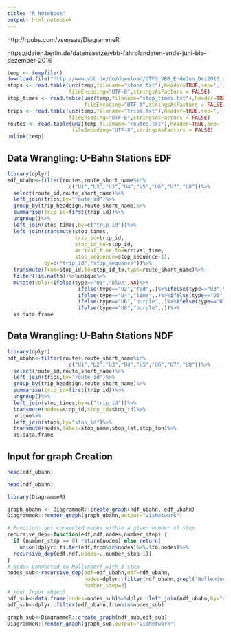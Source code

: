 ```yaml
---
title: "R Notebook"
output: html_notebook
---
```


http://rpubs.com/vsensae/DiagrammeR

https://daten.berlin.de/datensaetze/vbb-fahrplandaten-ende-juni-bis-dezember-2016

```r
temp <- tempfile()
download.file("http://www.vbb.de/de/download/GTFS_VBB_EndeJun_Dez2016.zip",temp)
stops <- read.table(unz(temp,filename="stops.txt"),header=TRUE,sep=',',
                    fileEncoding="UTF-8",stringsAsFactors = FALSE)
stop_times <- read.table(unz(temp,filename="stop_times.txt"),header=TRUE,sep=',',
                         fileEncoding="UTF-8",stringsAsFactors = FALSE)
trips <- read.table(unz(temp,filename="trips.txt"),header=TRUE,sep=',',
                    fileEncoding="UTF-8",stringsAsFactors = FALSE)
routes <- read.table(unz(temp,filename="routes.txt"),header=TRUE,sep=',',
                     fileEncoding="UTF-8",stringsAsFactors = FALSE)
unlink(temp)
```


## Data Wrangling: U-Bahn Stations EDF

```r
library(dplyr)
edf_ubahn<-filter(routes,route_short_name%in%
                    c("U1","U2","U3","U4","U5","U6","U7","U8"))%>%
  select(route_id,route_short_name)%>%
  left_join(trips,by="route_id")%>%
  group_by(trip_headsign,route_short_name)%>%
  summarise(trip_id=first(trip_id))%>%
  ungroup()%>%
  left_join(stop_times,by=c("trip_id"))%>%
  left_join(transmute(stop_times,
                      trip_id=trip_id,
                      stop_id_to=stop_id,
                      arrival_time_to=arrival_time,
                      stop_sequence=stop_sequence-1),
            by=c("trip_id","stop_sequence"))%>%
  transmute(from=stop_id,to=stop_id_to,type=route_short_name)%>%
  filter(!is.na(to))%>%unique%>%
  mutate(color=ifelse(type=="U1","blue",NA)%>%
                       ifelse(type=="U2","red",.)%>%ifelse(type=="U3","green",.)%>%
                       ifelse(type=="U4","lime",.)%>%ifelse(type=="U5","gold",.)%>%
                       ifelse(type=="U6","purple",.)%>%ifelse(type=="U7","purple",.)%>%
                       ifelse(type=="U8","purple",.))%>%
  as.data.frame
```

## Data Wrangling: U-Bahn Stations NDF

```r
library(dplyr)
ndf_ubahn<-filter(routes,route_short_name%in%
                    c("U1","U2","U3","U4","U5","U6","U7","U8"))%>%
  select(route_id,route_short_name)%>%
  left_join(trips,by="route_id")%>%
  group_by(trip_headsign,route_short_name)%>%
  summarise(trip_id=first(trip_id))%>%
  ungroup()%>%
  left_join(stop_times,by=c("trip_id"))%>%
  transmute(nodes=stop_id,stop_id=stop_id)%>%
  unique%>%
  left_join(stops,by="stop_id")%>%
  transmute(nodes,label=stop_name,stop_lat,stop_lon)%>%
  as.data.frame
```

## Input for graph Creation

```r
head(edf_ubahn)
```

```r
head(ndf_ubahn)
```

```r
library(DiagrammeR)

graph_ubahn <- DiagrammeR::create_graph(ndf_ubahn, edf_ubahn)
DiagrammeR::render_graph(graph_ubahn,output="visNetwork")
```


```r
# Function: get connected nodes within a given number of step
recursive_dep<-function(edf,ndf,nodes,number_step) {
  if (number_step == 0) return(nodes) else return(
    union(dplyr::filter(edf,from%in%nodes)%>%.$to,nodes)%>%
  recursive_dep(edf,ndf,nodes=.,number_step-1))
}
# Nodes Connected to Nollendorf with 3 step
nodes_sub<-recursive_dep(edf=edf_ubahn,ndf=ndf_ubahn,
                         nodes=dplyr::filter(ndf_ubahn,grepl('Nollendorf',label))%>%.$nodes,
                         number_step=3)
# Your Input object
ndf_sub<-data.frame(nodes=nodes_sub)%>%dplyr::left_join(ndf_ubahn,by="nodes")
edf_sub<-dplyr::filter(edf_ubahn,from%in%nodes_sub)
```

```r
graph_sub<-DiagrammeR::create_graph(ndf_sub,edf_sub)
DiagrammeR::render_graph(graph_sub,output="visNetwork")
```

